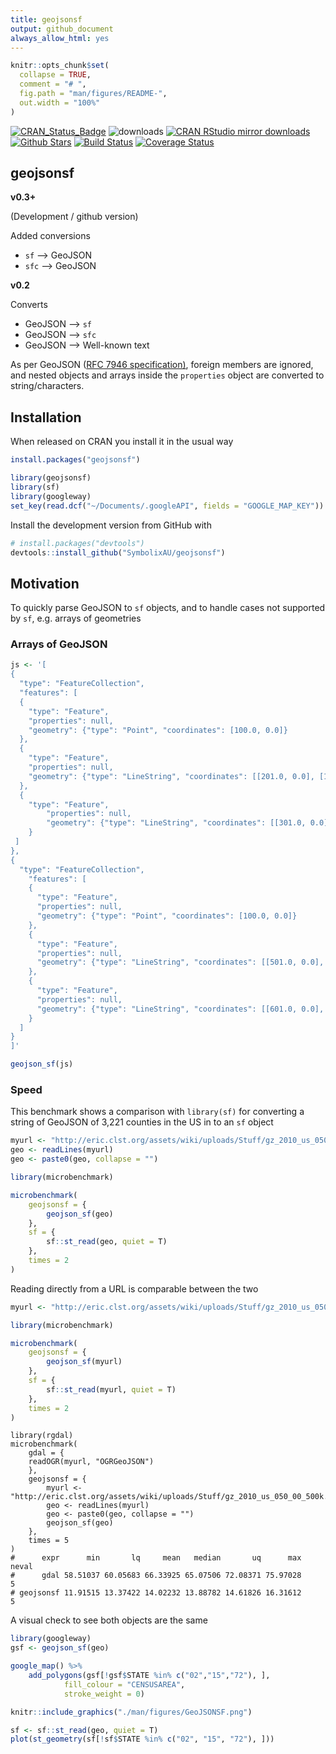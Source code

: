 ```yaml
---
title: geojsonsf
output: github_document
always_allow_html: yes
---
```



```r
knitr::opts_chunk$set(
  collapse = TRUE,
  comment = "# ",
  fig.path = "man/figures/README-",
  out.width = "100%"
)
```

[![CRAN_Status_Badge](http://www.r-pkg.org/badges/version/geojsonsf)](http://cran.r-project.org/package=geojsonsf)
![downloads](http://cranlogs.r-pkg.org/badges/grand-total/geojsonsf)
[![CRAN RStudio mirror downloads](http://cranlogs.r-pkg.org/badges/geojsonsf)](http://cran.r-project.org/web/packages/geojsonsf/index.html)
[![Github Stars](https://img.shields.io/github/stars/SymbolixAU/geojsonsf.svg?style=social&label=Github)](https://github.com/SymbolixAU/geojsonsf)
[![Build Status](https://travis-ci.org/SymbolixAU/geojsonsf.svg?branch=master)](https://travis-ci.org/SymbolixAU/geojsonsf)
[![Coverage Status](https://codecov.io/github/SymbolixAU/geojsonsf/coverage.svg?branch=master)](https://codecov.io/github/SymbolixAU/geojsonsf?branch=master)

## geojsonsf

**v0.3+** 

(Development / github version)

Added conversions

- `sf`    --> GeoJSON
- `sfc`   --> GeoJSON

**v0.2** 

Converts

- GeoJSON --> `sf`
- GeoJSON --> `sfc`
- GeoJSON --> Well-known text

As per GeoJSON ([RFC 7946 specification)](https://tools.ietf.org/html/rfc7946#page-11), foreign members are ignored, and nested objects and arrays inside the `properties` object are converted to string/characters. 


## Installation

When released on CRAN you install it in the usual way


```r
install.packages("geojsonsf")
```

```r
library(geojsonsf)
library(sf)
library(googleway)
set_key(read.dcf("~/Documents/.googleAPI", fields = "GOOGLE_MAP_KEY"))
```

Install the development version from GitHub with

```r
# install.packages("devtools")
devtools::install_github("SymbolixAU/geojsonsf")
```

## Motivation

To quickly parse GeoJSON to `sf` objects, and to handle cases not supported by `sf`, e.g. arrays of geometries

### Arrays of GeoJSON

```r

js <- '[
{
  "type": "FeatureCollection",
  "features": [
  {
    "type": "Feature",
    "properties": null,
    "geometry": {"type": "Point", "coordinates": [100.0, 0.0]}
  },
  {
    "type": "Feature",
    "properties": null,
    "geometry": {"type": "LineString", "coordinates": [[201.0, 0.0], [102.0, 1.0]]}
  },
  {
    "type": "Feature",
	    "properties": null,
	    "geometry": {"type": "LineString", "coordinates": [[301.0, 0.0], [102.0, 1.0]]}
	}
 ]
},
{
  "type": "FeatureCollection",
	"features": [
	{
	  "type": "Feature",
	  "properties": null,
	  "geometry": {"type": "Point", "coordinates": [100.0, 0.0]}
	},
	{
	  "type": "Feature",
	  "properties": null,
	  "geometry": {"type": "LineString", "coordinates": [[501.0, 0.0], [102.0, 1.0]]}
	},
	{
	  "type": "Feature",
	  "properties": null,
	  "geometry": {"type": "LineString", "coordinates": [[601.0, 0.0], [102.0, 1.0]]}
	}
  ]
}
]'

geojson_sf(js)

```


### Speed

This benchmark shows a comparison with `library(sf)` for converting a string of GeoJSON of 3,221 counties in the US in to an `sf` object

```r
myurl <- "http://eric.clst.org/assets/wiki/uploads/Stuff/gz_2010_us_050_00_500k.json"
geo <- readLines(myurl)
geo <- paste0(geo, collapse = "")

library(microbenchmark)

microbenchmark(
    geojsonsf = {
        geojson_sf(geo)
    },
    sf = {
        sf::st_read(geo, quiet = T)
    },
    times = 2
)
```

Reading directly from a URL is comparable between the two

```r
myurl <- "http://eric.clst.org/assets/wiki/uploads/Stuff/gz_2010_us_050_00_500k.json"

library(microbenchmark)

microbenchmark(
	geojsonsf = {
		geojson_sf(myurl)
	},
	sf = {
		sf::st_read(myurl, quiet = T)
	},
	times = 2
)

```



```
library(rgdal)
microbenchmark(
	gdal = {
    readOGR(myurl, "OGRGeoJSON")
	},
	geojsonsf = {
		myurl <- "http://eric.clst.org/assets/wiki/uploads/Stuff/gz_2010_us_050_00_500k.json"
		geo <- readLines(myurl)
		geo <- paste0(geo, collapse = "")
		geojson_sf(geo)
	},
	times = 5
)
#      expr      min       lq     mean   median       uq      max neval
#      gdal 58.51037 60.05683 66.33925 65.07506 72.08371 75.97028     5
# geojsonsf 11.91515 13.37422 14.02232 13.88782 14.61826 16.31612     5
```

A visual check to see both objects are the same

```r
library(googleway)
gsf <- geojson_sf(geo)

google_map() %>%
	add_polygons(gsf[!gsf$STATE %in% c("02","15","72"), ], 
			fill_colour = "CENSUSAREA", 
			stroke_weight = 0)
```

```r
knitr::include_graphics("./man/figures/GeoJSONSF.png")
```

```r
sf <- sf::st_read(geo, quiet = T)
plot(st_geometry(sf[!sf$STATE %in% c("02", "15", "72"), ]))
```




